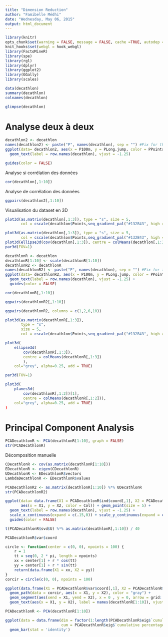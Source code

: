 ```yaml
---
title: "Dimension Reduction"
author: "Famibelle Médhi"
date: "Wednesday, May 06, 2015"
output: html_document
---
```



```r
library(knitr)
opts_chunk$set(warning = FALSE, message = FALSE, cache =TRUE, autodep = TRUE, tidy=FALSE)
knit_hooks$set(webgl = hook_webgl)
library(FactoMineR)
library(spe)
library(rgl)
library(dplyr)
library(ggplot2)
library(GGally)
library(scales)
```

```r
data(decathlon)
summary(decathlon)
colnames(decathlon)
```

```r
glimpse(decathlon)
```

# Analyse deux à deux

```r
decathlon2 <- decathlon
names(decathlon2) <- paste("P", names(decathlon), sep = "") #Fix for the column names starting by a number...
ggplot(data= decathlon2, aes(x = P100m, y = PLong.jump, color = PPoints)) + geom_point(size = 5) +
  geom_text(label = row.names(decathlon), vjust = -1.25)
```
```r
guides(color = FALSE)
```
Analyse si corrélation des données
```r
cor(decathlon[,1:10])
```

Analyse de corrélation des données
```r
ggpairs(decathlon2[,1:10])
```

Visualisation du dataset en 3D
```r
plot3d(as.matrix(decathlon[,1:3]), type = "s", size = 5, 
       col = cscale(decathlon$Points,seq_gradient_pal("#132B43", high = "#56B1F7")))
```

```r
plot3d(as.matrix(decathlon[,1:3]), type = "s", size = 5, 
       col = cscale(decathlon$Points,seq_gradient_pal("#132B43", high = "#56B1F7")))
plot3d(ellipse3d(cov(decathlon[,1:3]), centre = colMeans(decathlon[,1:3])), col="grey", alpha=0.25, add = TRUE)
par3d(FOV=1)
```

```r
decathlonR <- decathlon
decathlonR[1:10] <- scale(decathlonR[1:10])
decathlonR2 <- decathlonR
names(decathlonR2) <- paste("P", names(decathlon), sep = "") #Fix for the column names starting by a number...
ggplot(data= decathlonR2, aes(x = P100m, y = PLong.jump, color = PPoints)) + geom_point(size = 5) +
  geom_text(label = row.names(decathlon), vjust = -1.25) +
  guides(color = FALSE)
```

```r
cor(decathlonR[,1:10])
```

```r
ggpairs(decathlonR2[,1:10])
```

```r
ggpairs(decathlonR2, columns = c(1,2,6,10))
```

```r
plot3d(as.matrix(decathlonR[,1:3]), 
       type = "s", 
       size = 5, 
       col = cscale(decathlon$Points,seq_gradient_pal("#132B43", high = "#56B1F7")))

plot3d(
    ellipse3d(
        cov(decathlonR[,1:3]), 
        centre = colMeans(decathlonR[,1:3])
        ), 
    col="grey", alpha=0.25, add = TRUE)

par3d(FOV=1)

plot3d(
    planes3d(
        cov(decathlonR[,1:2])[1], 
        centre = colMeans(decathlonR[,1:2])),     
    col="grey", alpha=0.25, add = TRUE)
)
```

# Principal Component Analysis
```r
PCADecathlonR <- PCA(decathlonR[1:10], graph = FALSE)
str(PCADecathlonR)
```
Décomposition manuelle
```r
CDecathlonR <- cov(as.matrix(decathlonR[1:10]))
EDecathlonR <- eigen(CDecathlonR)
UDecathlonR <- EDecathlonR$vectors
LambdaDecathlonR <- EDecathlonR$values

PCADecathlonR2 <- as.matrix(decathlonR[1:10]) %*% UDecathlonR
str(PCADecathlonR2)
```


```r
ggplot(data= data.frame(X1 = PCADecathlonR$ind$coord[,1], X2 = PCADecathlonR$ind$coord[,2], Col = decathlon$Points),
       aes(x = X1, y = X2, color = Col)) + geom_point(size = 5) +
  geom_text(label = row.names(decathlon), vjust = -1.25) +
  scale_x_continuous(expand = c(.15,0)) + scale_y_continuous(expand = c(.1,0)) +
  guides(color = FALSE)
```

```r
t(PCADecathlonR$svd$U) %*% as.matrix(decathlonR[,1:10]) / 40
```

```r
PCADecathlonR$var$coord
```


```r
circle <- function(center = c(0, 0), npoints = 100) {
    r = 1
    tt = seq(0, 2 * pi, length = npoints)
    xx = center[1] + r * cos(tt)
    yy = center[1] + r * sin(tt)
    return(data.frame(X1 = xx, X2 = yy))
}
corcir = circle(c(0, 0), npoints = 100)

ggplot(data.frame(X1 = PCADecathlonR$var$coord[,1], X2 = PCADecathlonR$var$coord[,2]))+ 
  geom_path(data = corcir, aes(x = X1, y = X2), color = "gray") + 
  geom_segment(aes(xend = X1, yend = X2), x = 0 , y = 0, arrow = grid::arrow()) + 
  geom_text(aes(x = X1, y = X2), label = names(decathlonR[1:10]), vjust = -1.25)

```

```r
PCADecathlonR <- PCA(decathlonR[1:10])
```


```r
ggplot(data = data.frame(dim = factor(1:length(PCADecathlonR$eig$`cumulative percentage of variance`)), 
                         cum = PCADecathlonR$eig$`cumulative percentage of variance`), aes(x = dim, y = cum)) +
  geom_bar(stat = 'identity')
```

